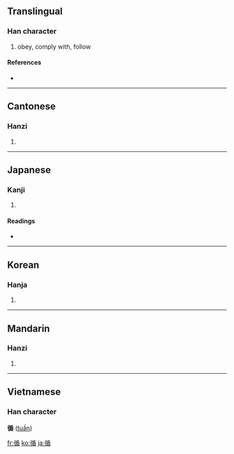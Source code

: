==Translingual==

===Han character===
{{Han char|rn=60|rad=彳|as=09|sn=12|four=2226<sub>4</sub>|canj=竹人竹十山 (HOHJU)}}

# obey, comply with, follow

====References====
* {{Han ref|kx=0369.280|dkj=10187|dj=0696.020|hdz=20835.040|uh=5FAA|ud=24490|bh=B460|bd=46176}}

----

==Cantonese==

===Hanzi===
{{yue-hanzi|jyut=|y=cheun4}}

# {{defn|Cantonese}}

----

==Japanese==

===Kanji===
{{ja-kanji|grade=c|rs=彳09}}

# {{defn|Japanese}}

====Readings====
* {{ja-readings|on=[[じゅん]] (jun)|kun=[[したがう]] (shitagau)}}

----

==Korean==

===Hanja===
{{ko-hanja|hangeul=순|eumhun=|rv=sun|mr=sun|y=swun}}

# {{defn|Korean}}

----

==Mandarin==

===Hanzi===
{{cmn-hanzi|pin=[[wéi]] ([[wei2]]), [[xún]] ([[xun2]])|wg=wei<sup>2</sup>, hsün<sup>2</sup>}}

# {{defn|Mandarin}}

----

==Vietnamese==
===Han character===
'''循''' ([[tuần]])

[[fr:循]]
[[ko:循]]
[[ja:循]]